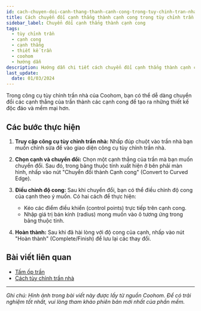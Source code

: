 ```yaml
---
id: cach-chuyen-doi-canh-thang-thanh-canh-cong-trong-tuy-chinh-tran-nha
title: Cách chuyển đổi cạnh thẳng thành cạnh cong trong tùy chỉnh trần nhà
sidebar_label: Chuyển đổi cạnh thẳng thành cạnh cong
tags:
  - tùy chỉnh trần
  - cạnh cong
  - cạnh thẳng
  - thiết kế trần
  - coohom
  - hướng dẫn
description: Hướng dẫn chi tiết cách chuyển đổi cạnh thẳng thành cạnh cong khi tùy chỉnh trần nhà trong Coohom, bao gồm các bước thực hiện và hình ảnh minh họa.
last_update:
  date: 01/03/2024
---
```



Trong công cụ tùy chỉnh trần nhà của Coohom, bạn có thể dễ dàng chuyển đổi các cạnh thẳng của trần thành các cạnh cong để tạo ra những thiết kế độc đáo và mềm mại hơn.

## Các bước thực hiện

1.  **Truy cập công cụ tùy chỉnh trần nhà:**
    Nhấp đúp chuột vào trần nhà bạn muốn chỉnh sửa để vào giao diện công cụ tùy chỉnh trần nhà.

    <ScreenshotViewer src="https://qhrenderpicoss.coohom.com/image/prod/upload/image/20220804/1659595878278_5f81137060044a86a6350362145398dc_0.png" alt="Truy cập công cụ tùy chỉnh trần nhà" />

2.  **Chọn cạnh và chuyển đổi:**
    Chọn một cạnh thẳng của trần mà bạn muốn chuyển đổi. Sau đó, trong bảng thuộc tính xuất hiện ở bên phải màn hình, nhấp vào nút "Chuyển đổi thành Cạnh cong" (Convert to Curved Edge).

    <ScreenshotViewer src="https://qhrenderpicoss.coohom.com/image/prod/upload/image/20220804/1659595900598_77937446559349889506689625375027_0.png" alt="Chọn cạnh và chuyển đổi thành cạnh cong" />

3.  **Điều chỉnh độ cong:**
    Sau khi chuyển đổi, bạn có thể điều chỉnh độ cong của cạnh theo ý muốn. Có hai cách để thực hiện:
    *   Kéo các điểm điều khiển (control points) trực tiếp trên cạnh cong.
    *   Nhập giá trị bán kính (radius) mong muốn vào ô tương ứng trong bảng thuộc tính.

    <ScreenshotViewer src="https://qhrenderpicoss.coohom.com/image/prod/upload/image/20220804/1659595918758_68641090033440789781350645837660_0.png" alt="Điều chỉnh độ cong của cạnh" />

4.  **Hoàn thành:**
    Sau khi đã hài lòng với độ cong của cạnh, nhấp vào nút "Hoàn thành" (Complete/Finish) để lưu lại các thay đổi.

    <ScreenshotViewer src="https://qhrenderpicoss.coohom.com/image/prod/upload/image/20220804/1659595932886_59132800800843688881000208084725_0.png" alt="Hoàn thành tùy chỉnh trần nhà" />

## Bài viết liên quan

*   [Tấm ốp trần](https://www.coohom.com/pub/doc/100011)
*   [Cách tùy chỉnh trần nhà](https://www.coohom.com/pub/doc/100011#103129)

---

*Ghi chú: Hình ảnh trong bài viết này được lấy từ nguồn Coohom. Để có trải nghiệm tốt nhất, vui lòng tham khảo phiên bản mới nhất của phần mềm.*

